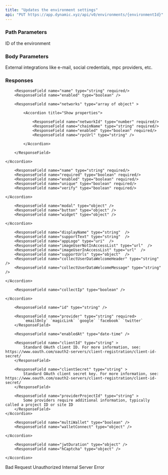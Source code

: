 ```yaml
---
title: "Updates the environment settings"
api: "PUT https://app.dynamic.xyz/api/v0/environments/{environmentId}"
---
```


### Path Parameters

<ParamField path="environmentId" type="string" required>
  ID of the environment
</ParamField>

### Body Parameters

<ParamField body="chains" type="array of objects" required />
<ParamField body="kyc" type="array of objects" required />
<ParamField body="design" type="array of objects" required />
<ParamField body="general" type="array of objects" required />
<ParamField body="privacy" type="array of objects" required />

<ParamField body="providers" type="array of objects">
  External integrations like e-mail, social credentials, mpc providers, etc.
</ParamField>

<ParamField body="sdk" type="array of objects" required />
<ParamField body="security" type="array of objects" required />

### Responses

<Tabs>

<Tab title="🟢 200">

<ResponseField name="chains" type="array of objects" required>
    <Accordion title="Show properties">

        <ResponseField name="name" type="string" required/>
        <ResponseField name="enabled" type="boolean" />

        <ResponseField name="networks" type="array of object" >

            <Accordion title="Show properties">

                <ResponseField name="networkId" type="number" required/>
                <ResponseField name="chainName" type="string" required/>
                <ResponseField name="enabled" type="boolean" required/>
                <ResponseField name="rpcUrl" type="string" />

            </Accordion>

        </ResponseField>

    </Accordion>

</ResponseField>

<ResponseField name="kyc"  type="array of objects" required>
    <Accordion title="Show properties">

        <ResponseField name="name" type="string" required/>
        <ResponseField name="required" type="boolean" required/>
        <ResponseField name="enabled" type="boolean" required/>
        <ResponseField name="unique" type="boolean" required/>
        <ResponseField name="verify" type="boolean" required/>

    </Accordion>

</ResponseField>

<ResponseField name="design" type="object" required >
    <Accordion title="Show properties">

        <ResponseField name="modal" type="object" />
        <ResponseField name="button" type="object" />
        <ResponseField name="widget" type="object" />

    </Accordion>

</ResponseField>

<ResponseField name="general" type="object" required >
    <Accordion title="Show properties">

        <ResponseField name="displayName" type="string"  />
        <ResponseField name="supportText" type="string"  />
        <ResponseField name="appLogo" type="uri"  />
        <ResponseField name="imageUserNotInAccessList" type="url"  />
        <ResponseField name="imageUserInAccessList" type="url"  />
        <ResponseField name="supportUrls" type="object"  />
        <ResponseField name="collectUserDataWelcomeHeader" type="string"  />
        <ResponseField name="collectUserDataWelcomeMessage" type="string"  />

    </Accordion>

</ResponseField>

<ResponseField name="privacy" type="object" required >
    <Accordion title="Show properties">

        <ResponseField name="collectIp" type="boolean" />

    </Accordion>

</ResponseField>

<ResponseField name="providers" type="array of objects" >
    <Accordion title="Show properties">

        <ResponseField name="id" type="string" />

        <ResponseField name="provider" type="string" required>
            `emailOnly` `magicLink` `google` `facebook` `twitter`
        </ResponseField>

        <ResponseField name="enabledAt" type="date-time" />

        <ResponseField name="clientId" type="string" >
            Standard OAuth client ID. For more information, see: https://www.oauth.com/oauth2-servers/client-registration/client-id-secret/
        </ResponseField>

        <ResponseField name="clientSecret" type="string" >
            Standard OAuth client secret key. For more information, see: https://www.oauth.com/oauth2-servers/client-registration/client-id-secret/
        </ResponseField>

        <ResponseField name="providerProjectId" type="string" >
            Some providers require additional information, typically called a project ID or site ID
        </ResponseField>
    </Accordion>

</ResponseField>

<ResponseField name="sdk" type="object" required >
<Accordion title="Show properties">

        <ResponseField name="multiWallet" type="boolean" />
        <ResponseField name="walletConnect" type="object" />

    </Accordion>

</ResponseField>

<ResponseField name="security" type="object" required >
    <Accordion title="Show properties">

        <ResponseField name="jwtDuration" type="object" />
        <ResponseField name="hCaptcha" type="object" />

    </Accordion>

</ResponseField>

</Tab>

<Tab title="🔴 400">
Bad Request

  <ResponseField name="error" type="string" />
</Tab>

<Tab title="🔴 401">
Unauthorized

  <ResponseField name="error" type="string" />
</Tab>

<Tab title="🔴 500">
Internal Server Error

  <ResponseField name="error" type="string" />
</Tab>

</Tabs>
